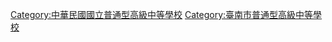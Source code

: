 [[Category:中華民國國立普通型高級中等學校|Category:中華民國國立普通型高級中等學校]]
[[Category:臺南市普通型高級中等學校|Category:臺南市普通型高級中等學校]]